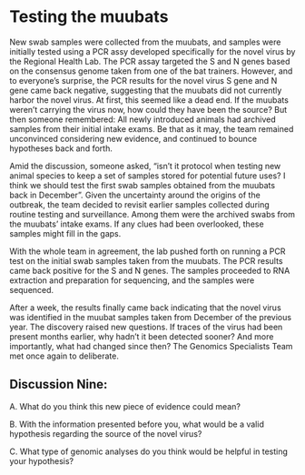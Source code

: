 # Testing the muubats

New swab samples were collected from the muubats, and samples were initially tested using a PCR assy developed specifically for the novel virus by the Regional Health Lab. The PCR assay targeted the S and N genes based on the consensus genome taken from one of the bat trainers. However, and to everyone’s surprise, the PCR results for the novel virus S gene and N gene came back negative, suggesting that the muubats did not currently harbor the novel virus. At first, this seemed like a dead end. If the muubats weren't carrying the virus now, how could they have been the source? But then someone remembered: All newly introduced animals had archived samples from their initial intake exams. Be that as it may, the team remained unconvinced considering new evidence, and continued to bounce hypotheses back and forth. 

Amid the discussion, someone asked, “isn’t it protocol when testing new animal species to keep a set of samples stored for potential future uses? I think we should test the first swab samples obtained from the muubats back in December”. Given the uncertainty around the origins of the outbreak, the team decided to revisit earlier samples collected during routine testing and surveillance. Among them were the archived swabs from the muubats' intake exams. If any clues had been overlooked, these samples might fill in the gaps.

With the whole team in agreement, the lab pushed forth on running a PCR test on the initial swab samples taken from the muubats. The PCR results came back positive for the S and N genes. The samples proceeded to RNA extraction and preparation for sequencing, and the samples were sequenced.

After a week, the results finally came back indicating that the novel virus was identified in the muubat samples taken from December of the previous year. The discovery raised new questions. If traces of the virus had been present months earlier, why hadn't it been detected sooner? And more importantly, what had changed since then? The Genomics Specialists Team met once again to deliberate. 

## Discussion Nine:
A. What do you think this new piece of evidence could mean? 



B. With the information presented before you, what would be a valid hypothesis regarding the source of the novel virus?



C. What type of genomic analyses do you think would be helpful in testing your hypothesis?

